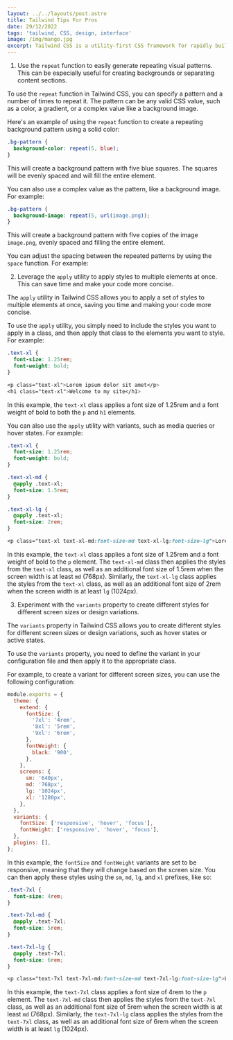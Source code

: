 ```yaml
---
layout: ../../layouts/post.astro
title: Tailwind Tips For Pros
date: 29/12/2022
tags: 'tailwind, CSS, design, interface'
image: /img/mango.jpg
excerpt: Tailwind CSS is a utility-first CSS framework for rapidly building custom user interfaces.
---
```


1. Use the `repeat` function to easily generate repeating visual patterns. This can be especially useful for creating backgrounds or separating content sections.

To use the `repeat` function in Tailwind CSS, you can specify a pattern and a number of times to repeat it. The pattern can be any valid CSS value, such as a color, a gradient, or a complex value like a background image.

Here's an example of using the `repeat` function to create a repeating background pattern using a solid color:

```css
.bg-pattern {
  background-color: repeat(5, blue);
}
```

This will create a background pattern with five blue squares. The squares will be evenly spaced and will fill the entire element.

You can also use a complex value as the pattern, like a background image. For example:

```css
.bg-pattern {
  background-image: repeat(5, url(image.png));
}
```

This will create a background pattern with five copies of the image `image.png`, evenly spaced and filling the entire element.

You can adjust the spacing between the repeated patterns by using the `space` function. For example:

2. Leverage the `apply` utility to apply styles to multiple elements at once. This can save time and make your code more concise.

The `apply` utility in Tailwind CSS allows you to apply a set of styles to multiple elements at once, saving you time and making your code more concise.

To use the `apply` utility, you simply need to include the styles you want to apply in a class, and then apply that class to the elements you want to style. For example:

```css
.text-xl {
  font-size: 1.25rem;
  font-weight: bold;
}

<p class="text-xl">Lorem ipsum dolor sit amet</p>
<h1 class="text-xl">Welcome to my site</h1>
```

In this example, the `text-xl` class applies a font size of 1.25rem and a font weight of bold to both the `p` and `h1` elements.

You can also use the `apply` utility with variants, such as media queries or hover states. For example:

```css
.text-xl {
  font-size: 1.25rem;
  font-weight: bold;
}

.text-xl-md {
  @apply .text-xl;
  font-size: 1.5rem;
}

.text-xl-lg {
  @apply .text-xl;
  font-size: 2rem;
}

<p class="text-xl text-xl-md:font-size-md text-xl-lg:font-size-lg">Lorem ipsum dolor sit amet</p>

```

In this example, the `text-xl` class applies a font size of 1.25rem and a font weight of bold to the `p` element. The `text-xl-md` class then applies the styles from the `text-xl` class, as well as an additional font size of 1.5rem when the screen width is at least `md` (768px). Similarly, the `text-xl-lg` class applies the styles from the `text-xl` class, as well as an additional font size of 2rem when the screen width is at least `lg` (1024px).

3. Experiment with the `variants` property to create different styles for different screen sizes or design variations.

The `variants` property in Tailwind CSS allows you to create different styles for different screen sizes or design variations, such as hover states or active states.

To use the `variants` property, you need to define the variant in your configuration file and then apply it to the appropriate class.

For example, to create a variant for different screen sizes, you can use the following configuration:

```javascript
module.exports = {
  theme: {
    extend: {
      fontSize: {
        '7xl': '4rem',
        '8xl': '5rem',
        '9xl': '6rem',
      },
      fontWeight: {
        black: '900',
      },
    },
    screens: {
      sm: '640px',
      md: '768px',
      lg: '1024px',
      xl: '1280px',
    },
  },
  variants: {
    fontSize: ['responsive', 'hover', 'focus'],
    fontWeight: ['responsive', 'hover', 'focus'],
  },
  plugins: [],
};
```

In this example, the `fontSize` and `fontWeight` variants are set to be responsive, meaning that they will change based on the screen size. You can then apply these styles using the `sm`, `md`, `lg`, and `xl` prefixes, like so:

```css
.text-7xl {
  font-size: 4rem;
}

.text-7xl-md {
  @apply .text-7xl;
  font-size: 5rem;
}

.text-7xl-lg {
  @apply .text-7xl;
  font-size: 6rem;
}

<p class="text-7xl text-7xl-md:font-size-md text-7xl-lg:font-size-lg">Lorem ipsum dolor sit amet</p>
```

In this example, the `text-7xl` class applies a font size of 4rem to the `p` element. The `text-7xl-md` class then applies the styles from the `text-7xl` class, as well as an additional font size of 5rem when the screen width is at least `md` (768px). Similarly, the `text-7xl-lg` class applies the styles from the `text-7xl` class, as well as an additional font size of 6rem when the screen width is at least `lg` (1024px).
